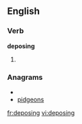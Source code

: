 
==English==

===Verb===
'''deposing'''

# {{present participle of|[[depose]]}}

===Anagrams===
* {{alphagram|deginops}}
* [[pidgeons#English|pidgeons]]


[[fr:deposing]]
[[vi:deposing]]